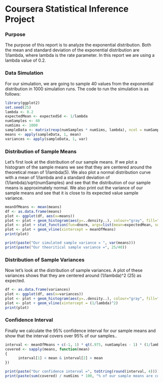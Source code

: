 
Coursera Statistical Inference Project
========================================================
### Purpose
The purpose of this report is to analyze the exponential distribution. Both the mean and standard deviation of the exponential distribution are 1/lambda, where lambda is the rate parameter. In this report we are using a lambda value of 0.2.

### Data Simulation
For our simulation, we are going to sample 40 values from the exponential distribution in 1000 simulation runs. The code to run the simulation is as follows:

```r
library(ggplot2)
set.seed(25)
lambda <- 0.2
expectedMean <- expectedSd <- 1/lambda
numSamples <- 40
numSims <- 1000
sampleData <- matrix(rexp(numSamples * numSims, lambda), ncol = numSamples)
means <- apply(sampleData, 1, mean)
variances <- apply(sampleData, 1, var)
```
### Distribution of Sample Means
Let's first look at the distribution of our sample means. If we plot a histogram of the sample means we see that they are centered around the theoretical mean of 1/lambda(5). We also plot a normal distribution curve with a mean of 1/lambda and a standard deviation of (1/lambda)/sqrt(numSamples) and see that the distribution of our sample means is approximately normal. We also print out the variance of our sample means and see that it is close to its expected value sample variance.

``` r
meanOfMeans <- mean(means)
df <- as.data.frame(means)
plot <- ggplot(df, aes(x=means)) 
plot <- plot + geom_histogram(aes(y=..density..), colour="gray", fill="blue", binwidth=0.1)
plot <- plot + stat_function(fun=dnorm, args=list(mean=expectedMean, sd=expectedSd/sqrt(40)))
plot <- plot + geom_vline(xintercept = meanOfMeans)
print(plot)

print(paste("Our simulated sample variance = ", var(means)))
print(paste("Our theoritical sample variance =", 25/40))
```

### Distribution of Sample Variances
Now let's look at the distribution of sample variances. A plot of these variances shows that they are centered around (1/lambda)^2 (25) as expected.

``` r
df <- as.data.frame(variances)
plot <- ggplot(df, aes(x=variances)) 
plot <- plot + geom_histogram(aes(y=..density..), colour="gray", fill="blue", binwidth=3)
plot <- plot + geom_vline(xintercept = (1/lambda)^2)
print(plot)
```

### Confidence Interval
Finally we calculate the 95% confidence interval for our sample means and show that the interval covers over 95% of our samples..
``` r
interval <- meanOfMeans + c(-1, 1) * qt(.975, numSamples - 1) * (1/lambda) / sqrt(numSamples)
covered <- sapply(means, function(mean)
{
      interval[1] < mean & interval[2] > mean 
})

print(paste("Our confidence interval =", toString(round(interval, 4))))
print(paste(sum(covered) / numSims * 100, "% of our sample means are covered by this interval.", sep=""))
```








